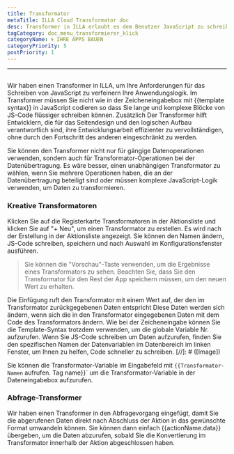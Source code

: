 ```yaml
---
title: Transformator
metaTitle: ILLA Cloud Transformator doc
desc: Transformer in ILLA erlaubt es dem Benutzer JavaScript zu schreiben um die Anwendungslogik zu verfeinern
tagCategory: doc_menu_transformierer_klick
categoryName: 🌀 IHRE APPS BAUEN
categoryPriority: 5
postPriority: 1
---
```


* * *

## <h2 hidden>Transformator</h2>

Wir haben einen Transformer in ILLA, um Ihre Anforderungen für das Schreiben von JavaScript zu verfeinern Ihre Anwendungslogik. Im Transformer müssen Sie nicht wie in der Zeicheneingabebox mit {{template syntax}} in JavaScript codieren so dass Sie lange und komplexe Blöcke von JS-Code flüssiger schreiben können. Zusätzlich Der Transformer hilft Entwicklern, die für das Seitendesign und den logischen Aufbau verantwortlich sind, ihre Entwicklungsarbeit effizienter zu vervollständigen, ohne durch den Fortschritt des anderen eingeschränkt zu werden.

Sie können den Transformer nicht nur für gängige Datenoperationen verwenden, sondern auch für Transformator-Operationen bei der Datenübertragung. Es wäre besser, einen unabhängigen Transformator zu wählen, wenn Sie mehrere Operationen haben, die an der Datenübertragung beteiligt sind oder müssen komplexe JavaScript-Logik verwenden, um Daten zu transformieren.

### Kreative Transformatoren

Klicken Sie auf die Registerkarte Transformatoren in der Aktionsliste und klicken Sie auf "+ Neu", um einen Transformator zu erstellen. Es wird nach der Erstellung in der Aktionsliste angezeigt. Sie können den Namen ändern, JS-Code schreiben, speichern und nach Auswahl im Konfigurationsfenster ausführen.

> Sie können die "Vorschau"-Taste verwenden, um die Ergebnisse eines Transformators zu sehen. Beachten Sie, dass Sie den Transformator für den Rest der App speichern müssen, um den neuen Wert zu erhalten.

Die Einfügung ruft den Transformator mit einem Wert auf, der den im Transformator zurückgegebenen Daten entspricht Diese Daten werden sich ändern, wenn sich die in den Transformator eingegebenen Daten mit dem Code des Transformators ändern. Wie bei der Zeicheneingabe können Sie die Template-Syntax trotzdem verwenden, um die globale Variable Nr. aufzurufen. Wenn Sie JS-Code schreiben um Daten aufzurufen, finden Sie den spezifischen Namen der Datenvariablen im Datenbereich im linken Fenster, um Ihnen zu helfen, Code schneller zu schreiben.
[//]\: # ([Image])

Sie können die Transformator-Variable im Eingabefeld mit `{{Transformator-Namen` aufrufen. Tag name}}\` um die Transformator-Variable in der Dateneingabebox aufzurufen.

### Abfrage-Transformer

Wir haben einen Transformer in den Abfragevorgang eingefügt, damit Sie die abgerufenen Daten direkt nach Abschluss der Aktion in das gewünschte Format umwandeln können. Sie können dann einfach {{actionName.data}} übergeben, um die Daten abzurufen, sobald Sie die Konvertierung im Transformator innerhalb der Aktion abgeschlossen haben.
